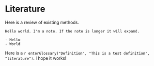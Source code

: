 # Literature {#literature}

Here is a review of existing methods.

```block
Hello world. I'm a note. If the note is longer it will expand. 

- Hello
- World

```

Here is a `r enterGlossary("Definition", "This is a test definition", "literature")`. I hope it works!

